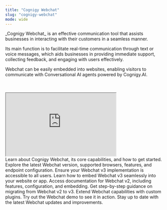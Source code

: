 ```yaml
---
title: "Cognigy Webchat"
slug: "cognigy-webchat"
mode: wide
---
```


<div style={{ display: 'flex', flexWrap: 'wrap', alignItems: 'flex-start' }}>
  <div style={{ flex: '1 1 300px', maxWidth: '60%', marginRight: '90px' }}>
  _Cognigy Webchat_ is an effective communication tool that assists businesses in interacting with their customers in a seamless manner.
    <p>
   Its main function is to facilitate real-time communication through text or voice messages, which aids businesses in providing immediate support, collecting feedback, and engaging with users effectively.
   </p>
    <p>
     Webchat can be easily embedded into websites, enabling visitors to communicate with Conversational AI agents powered by Cognigy.AI.
    </p>
    </div>
  <div style={{ flex: '0 0 200px' }}>
  <br></br>
  <Frame>
  <iframe
    width="350"
    height="200"
    src="https://www.youtube.com/embed/HmLWGHiW0z0?si=bRXGsUwBqgngqbSj"
    allow="accelerometer; autoplay; clipboard-write; encrypted-media; gyroscope; picture-in-picture; web-share" referrerpolicy="strict-origin-when-cross-origin" allowfullscreen>
  </iframe>
   </Frame>
  </div>
</div>


<CardGroup cols={3}>
  <Card
    title="Overview"
    icon="info"
    href="webchat/overview.md"
  >
    Learn about Cognigy Webchat, its core capabilities, and how to get started.
  </Card>
  <Card
    title="Webchat v3"
    icon="sparkles"
    href="webchat/v3/overview.md"
  >
    Explore the latest Webchat version, supported browsers, features, and endpoint configuration.
  </Card>
  <Card
    title="Webchat v3 Accessibility"
    icon="heart-handshake"
    href="webchat/v3/accessibility.md"
  >
    Ensure your Webchat v3 implementation is accessible to all users.
  </Card>
  <Card
    title="Webchat v3 Embedding"
    icon="code"
    href="webchat/v3/embedding.md"
  >
    Learn how to embed Webchat v3 seamlessly into your website or app.
  </Card>
  <Card
    title="Webchat v2 (Deprecated)"
    icon="archive"
    href="webchat/v2/overview.md"
  >
    Access documentation for Webchat v2, including features, configuration, and embedding.
  </Card>
  <Card
    title="Migration Guide"
    icon="repeat"
    href="webchat/migration.md"
  >
    Get step-by-step guidance on migrating from Webchat v2 to v3.
  </Card>
  <Card
    title="Plugins"
    icon="plug"
    href="webchat/plugins.md"
  >
    Extend Webchat capabilities with custom plugins.
  </Card>
  <Card
    title="Demo"
    icon="tablet-smartphone"
    href="webchat/demo.md"
  >
    Try out the Webchat demo to see it in action.
  </Card>
  <Card
    title="Release Notes"
    icon="file-text"
    href="webchat/release-notes.md"
  >
    Stay up to date with the latest Webchat updates and improvements.
  </Card>
</CardGroup>
